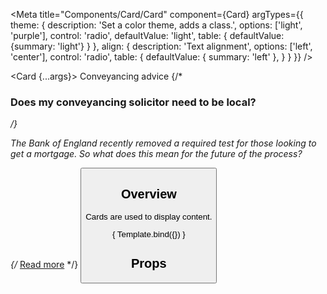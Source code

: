 

<Meta 
    title="Components/Card/Card" 
    component={Card}
    argTypes={{
    theme: {
        description: 'Set a color theme, adds a class.',
        options: ['light', 'purple'],
        control: 'radio',
        defaultValue: 'light',
        table: {
            defaultValue: {summary: 'light'}
        }
    },
    align: {
        description: 'Text alignment',
        options: ['left', 'center'],
        control: 'radio',
        table: {
            defaultValue: { summary: 'left' },
        }
    }
  }}
/>

<Card {...args}>
    <CardTitle>
        Conveyancing advice
    </CardTitle>
    <CardBody>
        {/* <h3>Does my conveyancing solicitor need to be local?</h3> */}
        <p>The Bank of England recently removed a required test for those looking to get a mortgage. So what does this mean for the future of the process?</p>
    </CardBody>
    <CardFooter>
        {/* <a href='#'>Read more</a> */}
        <Button label='See your quotes' />
    </CardFooter>
</Card>

<HeaderSimple title='Card' />

## Overview

Cards are used to display content.

<Canvas>
    <Story
    name = "Overview"
    args = {{
        align: 'left'
    }}>
        { Template.bind({}) }
    </Story>
</Canvas>

## Props

<ArgsTable story="Overview" />